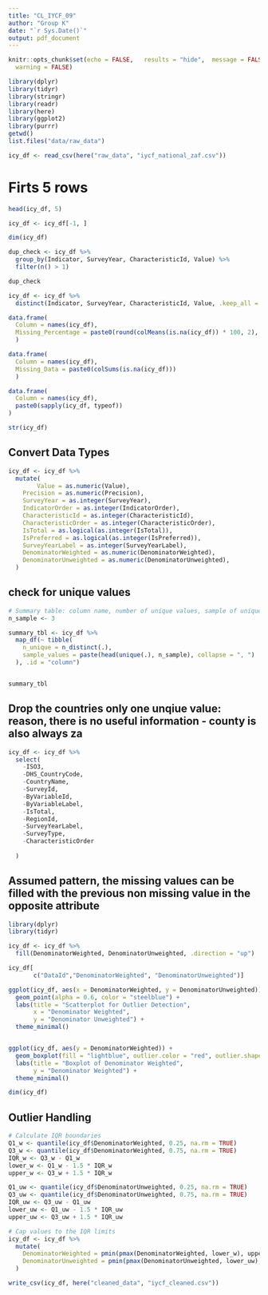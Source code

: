 ```yaml
---
title: "CL_IYCF_09"
author: "Group K"
date: "`r Sys.Date()`"
output: pdf_document
---
```


```r
knitr::opts_chunk$set(echo = FALSE,   results = "hide",  message = FALSE,   # hide package messages
  warning = FALSE)
```
```r
library(dplyr)
library(tidyr)
library(stringr)
library(readr)
library(here)
library(ggplot2)
library(purrr)
getwd()
list.files("data/raw_data")
```
```r
icy_df <- read_csv(here("raw_data", "iycf_national_zaf.csv"))
```
# Firts 5 rows
```r
head(icy_df, 5)
```

```r
icy_df <- icy_df[-1, ]
```
```r
dim(icy_df)
```
```r
dup_check <- icy_df %>%
  group_by(Indicator, SurveyYear, CharacteristicId, Value) %>%
  filter(n() > 1)

dup_check

```

```r
icy_df <- icy_df %>%
  distinct(Indicator, SurveyYear, CharacteristicId, Value, .keep_all = TRUE)

```

```r

data.frame(
  Column = names(icy_df),
  Missing_Percentage = paste0(round(colMeans(is.na(icy_df)) * 100, 2), "%")
  )

```

```r
data.frame(
  Column = names(icy_df),
  Missing_Data = paste0(colSums(is.na(icy_df)))
  )
```

```r
data.frame(
  Column = names(icy_df),
  paste0(sapply(icy_df, typeof))
)

```

```r
str(icy_df)

```
## Convert Data Types
```r
icy_df <- icy_df %>%
  mutate(
        Value = as.numeric(Value),
    Precision = as.numeric(Precision),
    SurveyYear = as.integer(SurveyYear),
    IndicatorOrder = as.integer(IndicatorOrder),
    CharacteristicId = as.integer(CharacteristicId),
    CharacteristicOrder = as.integer(CharacteristicOrder),
    IsTotal = as.logical(as.integer(IsTotal)),
    IsPreferred = as.logical(as.integer(IsPreferred)),
    SurveyYearLabel = as.integer(SurveyYearLabel),
    DenominatorWeighted = as.numeric(DenominatorWeighted),
    DenominatorUnweighted = as.numeric(DenominatorUnweighted),
  )
```
## check for unique values
```r


# Summary table: column name, number of unique values, sample of unique values
n_sample <- 3

summary_tbl <- icy_df %>%
  map_df(~ tibble(
    n_unique = n_distinct(.),
    sample_values = paste(head(unique(.), n_sample), collapse = ", ")
  ), .id = "column")


summary_tbl


```

## Drop the countries only one unqiue value: reason, there is no useful information - county is also always za
```r
icy_df <- icy_df %>%
  select(
    -ISO3, 
    -DHS_CountryCode, 
    -CountryName, 
    -SurveyId,
    -ByVariableId, 
    -ByVariableLabel, 
    -IsTotal,
    -RegionId, 
    -SurveyYearLabel, 
    -SurveyType,
    -CharacteristicOrder
    
  )
```

## Assumed pattern, the missing values can be filled with the previous non missing value in the opposite attribute
```r


library(dplyr)
library(tidyr)

icy_df <- icy_df %>%
  fill(DenominatorWeighted, DenominatorUnweighted, .direction = "up")

icy_df[
       c("DataId","DenominatorWeighted", "DenominatorUnweighted")]

```

```r
ggplot(icy_df, aes(x = DenominatorWeighted, y = DenominatorUnweighted)) +
  geom_point(alpha = 0.6, color = "steelblue") +
  labs(title = "Scatterplot for Outlier Detection",
       x = "Denominator Weighted",
       y = "Denominator Unweighted") +
  theme_minimal()


ggplot(icy_df, aes(y = DenominatorWeighted)) +
  geom_boxplot(fill = "lightblue", outlier.color = "red", outlier.shape = 16) +
  labs(title = "Boxplot of Denominator Weighted",
       y = "Denominator Weighted") +
  theme_minimal()
```

```r
dim(icy_df)
```
## Outlier Handling
```r
# Calculate IQR boundaries
Q1_w <- quantile(icy_df$DenominatorWeighted, 0.25, na.rm = TRUE)
Q3_w <- quantile(icy_df$DenominatorWeighted, 0.75, na.rm = TRUE)
IQR_w <- Q3_w - Q1_w
lower_w <- Q1_w - 1.5 * IQR_w
upper_w <- Q3_w + 1.5 * IQR_w

Q1_uw <- quantile(icy_df$DenominatorUnweighted, 0.25, na.rm = TRUE)
Q3_uw <- quantile(icy_df$DenominatorUnweighted, 0.75, na.rm = TRUE)
IQR_uw <- Q3_uw - Q1_uw
lower_uw <- Q1_uw - 1.5 * IQR_uw
upper_uw <- Q3_uw + 1.5 * IQR_uw

# Cap values to the IQR limits
icy_df <- icy_df %>%
  mutate(
    DenominatorWeighted = pmin(pmax(DenominatorWeighted, lower_w), upper_w),
    DenominatorUnweighted = pmin(pmax(DenominatorUnweighted, lower_uw), upper_uw)
  )


```
```r
write_csv(icy_df, here("cleaned_data", "iycf_cleaned.csv"))
```